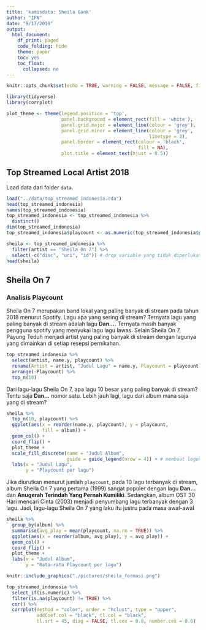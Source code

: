 ```yaml
---
title: 'kamisdata: Sheila Gank'
author: "IFN"
date: "9/17/2019"
output: 
  html_document:
    df_print: paged
    code_folding: hide
    theme: paper
    toc: yes
    toc_float:
      collapsed: no
---
```


```r
knitr::opts_chunk$set(echo = TRUE, warning = FALSE, message = FALSE, fig.align = "center")
```

```r
library(tidyverse)
library(corrplot)
```

```r
plot_theme <- theme(legend.position = 'top', 
                    panel.background = element_rect(fill = 'white'), 
                    panel.grid.major = element_line(colour = 'grey'),
                    panel.grid.minor = element_line(colour = 'grey',
                                                    linetype = 3), 
                    panel.border = element_rect(colour = 'black', 
                                                fill = NA), 
                    plot.title = element_text(hjust = 0.5))
```


## Top Streamed Local Artist 2018

Load data dari folder `data`. 

```r
load("../data/top_streamed_indonesia.rda")
head(top_streamed_indonesia)
names(top_streamed_indonesia)
top_streamed_indonesia <- top_streamed_indonesia %>%
  distinct()
dim(top_streamed_indonesia)
top_streamed_indonesia$playcount <- as.numeric(top_streamed_indonesia$playcount)
```

```r
sheila <- top_streamed_indonesia %>%
  filter(artist == "Sheila On 7") %>%
  select(-c("disc", "uri", "id")) # drop variable yang tidak diperlukan
head(sheila)
```

## Sheila On 7

### Analisis Playcount

Sheila On 7 merupakan band lokal yang paling banyak di stream pada tahun 2018 menurut Spotify. Lagu apa yang sering di stream? Ternyata lagu yang paling banyak di stream adalah lagu **Dan...**. Ternyata masih banyak pengguna spotify yang menyukai lagu lagu lawas. Selain Sheila On 7, Payung Teduh menjadi artist yang paling banyak di stream dengan lagunya yang dimainkan di setiap resepsi pernikahan.

```r
top_streamed_indonesia %>%
  select(artist, name.y, playcount) %>%
  rename(Artist = artist, "Judul Lagu" = name.y, Playcount = playcount) %>%
  arrange(-Playcount) %>%
  top_n(10)
```

Dari lagu-lagu Sheila On 7, apa lagu 10 besar yang paling banyak di stream? Tentu saja **Dan...** nomor satu. Lebih jauh lagi, lagu dari album mana saja yang di stream? 

```r
sheila %>%
  top_n(10, playcount) %>%
  ggplot(aes(x = reorder(name.y, playcount), y = playcount, 
             fill = album)) +
  geom_col() +
  coord_flip() +
  plot_theme +
  scale_fill_discrete(name = "Judul Album", 
                      guide = guide_legend(nrow = 4)) + # membuat legend row menjadi 4
  labs(x = "Judul Lagu", 
       y = "Playcount per lagu")
```

Jika diurutkan menurut jumlah `playcount`, pada 10 lagu terbanyak di stream, album Sheila On 7 yang pertama (1999) sangat populer dengan lagu **Dan...** dan **Anugerah Terindah Yang Pernah Kumiliki**. Sedangkan, album OST 30 Hari mencari Cinta (2003) menjadi penyumbang lagu terbanyak dengan 3 lagu. Jadi, lagu-lagu Sheila On 7 yang laku itu justru pada masa awal-awal 

```r
sheila %>%
  group_by(album) %>%
  summarise(avg_play = mean(playcount, na.rm = TRUE)) %>%
  ggplot(aes(x = reorder(album, avg_play), y = avg_play)) +
  geom_col() +
  coord_flip() +
  plot_theme +
  labs(x = "Judul Album", 
       y = "Rata-rata Playcount per lagu")
```

```r
knitr::include_graphics("./pictures/sheila_formasi.png")
```


```r
top_streamed_indonesia %>%
  select_if(is.numeric) %>%
  filter(is.na(playcount) != TRUE) %>%
  cor() %>%
  corrplot(method = "color", order = "hclust", type = "upper", 
           addCoef.col = "black", tl.col = "black", 
           tl.srt = 45, diag = FALSE, tl.cex = 0.8, number.cex = 0.6)
```

